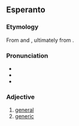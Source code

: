 {{also|generala}}
==Esperanto==

===Etymology===
From {{der|eo|fr|général}} and {{der|eo|en|general}}, ultimately from {{der|eo|la|generalis}}.

===Pronunciation===
* {{IPA|/d͡ʒeneˈrala/|lang=eo}}
* {{hyphenation|ĝe|ne|ra|la|lang=eo}}
* {{rhymes|ala|lang=eo}}

===Adjective===
{{eo-head}}

# [[general]]
# [[generic]]